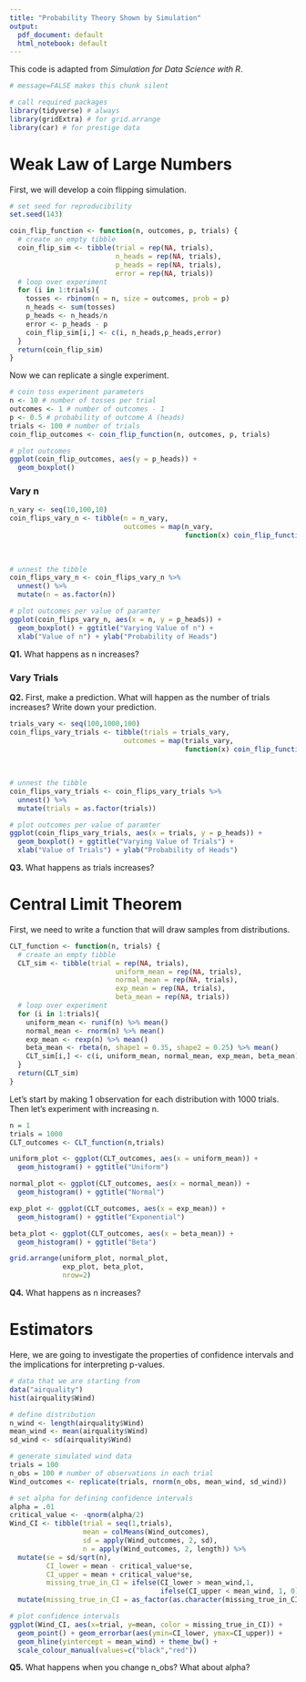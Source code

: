 ```yaml
---
title: "Probability Theory Shown by Simulation"
output:
  pdf_document: default
  html_notebook: default
---
```


This code is adapted from *Simulation for Data Science with R*. 
```r
# message=FALSE makes this chunk silent

# call required packages
library(tidyverse) # always
library(gridExtra) # for grid.arrange
library(car) # for prestige data
```

# Weak Law of Large Numbers
First, we will develop a coin flipping simulation. 

```r
# set seed for reproducibility
set.seed(143)

coin_flip_function <- function(n, outcomes, p, trials) {
  # create an empty tibble
  coin_flip_sim <- tibble(trial = rep(NA, trials),
                          n_heads = rep(NA, trials),
                          p_heads = rep(NA, trials),
                          error = rep(NA, trials))
  # loop over experiment
  for (i in 1:trials){
    tosses <- rbinom(n = n, size = outcomes, prob = p)
    n_heads <- sum(tosses)
    p_heads <- n_heads/n
    error <- p_heads - p
    coin_flip_sim[i,] <- c(i, n_heads,p_heads,error)
  }
  return(coin_flip_sim)
}
```

Now we can replicate a single experiment.

```r
# coin toss experiment parameters
n <- 10 # number of tosses per trial
outcomes <- 1 # number of outcomes - 1
p <- 0.5 # probability of outcome A (heads)
trials <- 100 # number of trials
coin_flip_outcomes <- coin_flip_function(n, outcomes, p, trials)

# plot outcomes
ggplot(coin_flip_outcomes, aes(y = p_heads)) +
  geom_boxplot()
```

### Vary n
```r
n_vary <- seq(10,100,10)
coin_flips_vary_n <- tibble(n = n_vary,
                            outcomes = map(n_vary, 
                                           function(x) coin_flip_function(x, 
                                                                          outcomes, 
                                                                          p, 
                                                                          trials)))
# unnest the tibble
coin_flips_vary_n <- coin_flips_vary_n %>%
  unnest() %>%
  mutate(n = as.factor(n))

# plot outcomes per value of paramter
ggplot(coin_flips_vary_n, aes(x = n, y = p_heads)) +
  geom_boxplot() + ggtitle("Varying Value of n") +
  xlab("Value of n") + ylab("Probability of Heads")
```
**Q1.** What happens as n increases?

### Vary Trials

**Q2.** First, make a prediction. What will happen as the number of trials increases? Write down your prediction.

```r
trials_vary <- seq(100,1000,100)
coin_flips_vary_trials <- tibble(trials = trials_vary,
                            outcomes = map(trials_vary, 
                                           function(x) coin_flip_function(n, 
                                                                          outcomes, 
                                                                          p, 
                                                                          x)))
# unnest the tibble
coin_flips_vary_trials <- coin_flips_vary_trials %>%
  unnest() %>%
  mutate(trials = as.factor(trials))

# plot outcomes per value of paramter
ggplot(coin_flips_vary_trials, aes(x = trials, y = p_heads)) +
  geom_boxplot() + ggtitle("Varying Value of Trials") +
  xlab("Value of Trials") + ylab("Probability of Heads")
```
**Q3.** What happens as trials increases?

# Central Limit Theorem
First, we need to write a function that will draw samples from distributions.

```r
CLT_function <- function(n, trials) {
  # create an empty tibble
  CLT_sim <- tibble(trial = rep(NA, trials),
                          uniform_mean = rep(NA, trials),
                          normal_mean = rep(NA, trials),
                          exp_mean = rep(NA, trials),
                          beta_mean = rep(NA, trials))
  # loop over experiment
  for (i in 1:trials){
    uniform_mean <- runif(n) %>% mean()
    normal_mean <- rnorm(n) %>% mean()
    exp_mean <- rexp(n) %>% mean()
    beta_mean <- rbeta(n, shape1 = 0.35, shape2 = 0.25) %>% mean()
    CLT_sim[i,] <- c(i, uniform_mean, normal_mean, exp_mean, beta_mean)
  }
  return(CLT_sim)
}
```

Let's start by making 1 observation for each distribution with 1000 trials. Then let's experiment with increasing n.

```r
n = 1
trials = 1000
CLT_outcomes <- CLT_function(n,trials)

uniform_plot <- ggplot(CLT_outcomes, aes(x = uniform_mean)) +
  geom_histogram() + ggtitle("Uniform")

normal_plot <- ggplot(CLT_outcomes, aes(x = normal_mean)) +
  geom_histogram() + ggtitle("Normal")

exp_plot <- ggplot(CLT_outcomes, aes(x = exp_mean)) +
  geom_histogram() + ggtitle("Exponential")

beta_plot <- ggplot(CLT_outcomes, aes(x = beta_mean)) +
  geom_histogram() + ggtitle("Beta")

grid.arrange(uniform_plot, normal_plot,
             exp_plot, beta_plot,
             nrow=2)
```
**Q4.** What happens as n increases?

# Estimators
Here, we are going to investigate the properties of confidence intervals and the implications for interpreting p-values.

```r
# data that we are starting from
data("airquality")
hist(airquality$Wind)

# define distribution
n_wind <- length(airquality$Wind)
mean_wind <- mean(airquality$Wind)
sd_wind <- sd(airquality$Wind)

# generate simulated wind data
trials = 100
n_obs = 100 # number of observations in each trial
Wind_outcomes <- replicate(trials, rnorm(n_obs, mean_wind, sd_wind)) 

# set alpha for defining confidence intervals
alpha = .01
critical_value <- -qnorm(alpha/2)
Wind_CI <- tibble(trial = seq(1,trials),
                  mean = colMeans(Wind_outcomes),
                  sd = apply(Wind_outcomes, 2, sd),
                  n = apply(Wind_outcomes, 2, length)) %>%
  mutate(se = sd/sqrt(n),
         CI_lower = mean - critical_value*se,
         CI_upper = mean + critical_value*se,
         missing_true_in_CI = ifelse(CI_lower > mean_wind,1,
                                     ifelse(CI_upper < mean_wind, 1, 0))) %>%
  mutate(missing_true_in_CI = as_factor(as.character(missing_true_in_CI)))

# plot confidence intervals
ggplot(Wind_CI, aes(x=trial, y=mean, color = missing_true_in_CI)) +
  geom_point() + geom_errorbar(aes(ymin=CI_lower, ymax=CI_upper)) + 
  geom_hline(yintercept = mean_wind) + theme_bw() + 
  scale_colour_manual(values=c("black","red"))
```

**Q5.** What happens when you change n_obs? What about alpha?